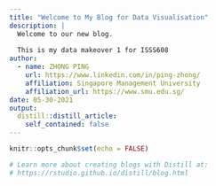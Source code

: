 ```yaml
---
title: "Welcome to My Blog for Data Visualisation"
description: |
  Welcome to our new blog.  
  
  This is my data makeover 1 for ISSS608
author:
  - name: ZHONG PING 
    url: https://www.linkedin.com/in/ping-zhong/
    affiliation: Singapore Management University
    affiliation_url: https://www.smu.edu.sg/
date: 05-30-2021
output:
  distill::distill_article:
    self_contained: false
---
```


```r
knitr::opts_chunk$set(echo = FALSE)

# Learn more about creating blogs with Distill at:
# https://rstudio.github.io/distill/blog.html

```



